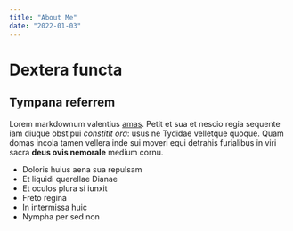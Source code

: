 ```yaml
---
title: "About Me"
date: "2022-01-03"
---
```


# Dextera functa

## Tympana referrem

Lorem markdownum valentius [amas](http://www.terras-arva.com/penetravit.html).
Petit et sua et nescio regia sequente iam diuque obstipui _constitit ora_: usus
ne Tydidae velletque quoque. Quam domas incola tamen vellera inde sui moveri
equi detrahis furialibus in viri sacra **deus ovis nemorale** medium cornu.

- Doloris huius aena sua repulsam
- Et liquidi querellae Dianae
- Et oculos plura si iunxit
- Freto regina
- In intermissa huic
- Nympha per sed non
